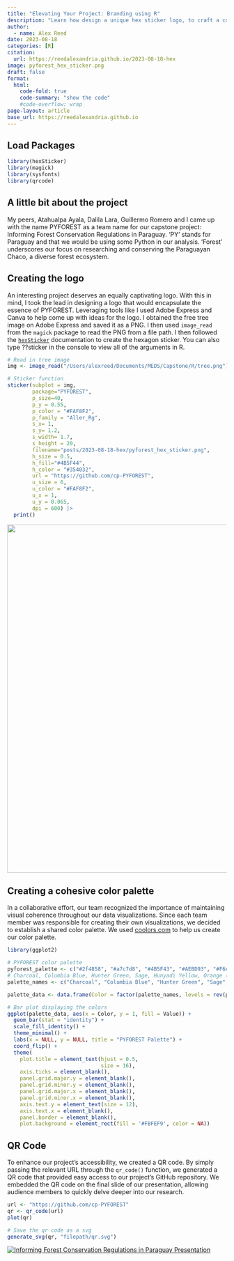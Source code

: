 ```yaml
---
title: "Elevating Your Project: Branding using R"
description: "Learn how design a unique hex sticker logo, to craft a color palette, and generate a QR code for efficient GitHub access."
author: 
  - name: Alex Reed
date: 2023-08-18
categories: [R]
citation: 
  url: https://reedalexandria.github.io/2023-08-18-hex
image: pyforest_hex_sticker.png
draft: false
format:
  html:
    code-fold: true
    code-summary: "show the code"
    #code-overflow: wrap
page-layout: article
base_url: https://reedalexandria.github.io
---
```


## Load Packages

```r
library(hexSticker)
library(magick)
library(sysfonts)
library(qrcode)
```

## A little bit about the project

My peers, Atahualpa Ayala, Dalila Lara, Guillermo Romero and I came up with the name PYFOREST as a team name for our capstone project: Informing Forest Conservation Regulations in Paraguay. 'PY' stands for Paraguay and that we would be using some Python in our analysis. 'Forest' underscores our focus on researching and conserving the Paraguayan Chaco, a diverse forest ecosystem.

## Creating the logo

An interesting project deserves an equally captivating logo. With this in mind, I took the lead in designing a logo that would encapsulate the essence of PYFOREST. Leveraging tools like I used Adobe Express and Canva to help come up with ideas for the logo. I obtained the free tree image on Adobe Express and saved it as a PNG. I then used `image_read` from the `magick` package to read the PNG from a file path. I then followed the [`hexSticker`](https://cran.r-project.org/web/packages/hexSticker/hexSticker.pdf) documentation to create the hexagon sticker. You can also type ??sticker in the console to view all of the arguments in R.

```r
# Read in tree image
img <- image_read("/Users/alexreed/Documents/MEDS/Capstone/R/tree.png")

# Sticker function
sticker(subplot = img,
        package="PYFOREST",
        p_size=40,
        p_y = 0.55,
        p_color = "#FAF8F2",
        p_family = "Aller_Rg",
        s_x= 1,
        s_y= 1.2,
        s_width= 1.7,
        s_height = 20,
        filename="posts/2023-08-18-hex/pyforest_hex_sticker.png",
        h_size = 0.5,
        h_fill="#4B5F44",
        h_color = "#354032",
        url = "https://github.com/cp-PYFOREST",
        u_size = 6,
        u_color = "#FAF8F2",
        u_x = 1,
        u_y = 0.065,
        dpi = 600) |>
  print()
```

[![](/image/pyforest_hex_sticker.png){fig-align="center" width="800"}](https://github.com/cp-PYFOREST)

## Creating a cohesive color palette

In a collaborative effort, our team recognized the importance of maintaining visual coherence throughout our data visualizations. Since each team member was responsible for creating their own visualizations, we decided to establish a shared color palette. We used [coolors.com](https://coolors.co/) to help us create our color palette. 

```r
library(ggplot2)

# PYFOREST color palette
pyforest_palette <- c("#2f4858", "#a7c7d8", "#4B5F43", "#AEBD93", "#F6AE2D", "#F26419")
# Charcoal, Columbia Blue, Hunter Green, Sage, Hunyadi Yellow, Orange (Pantone)
palette_names <- c("Charcoal", "Columbia Blue", "Hunter Green", "Sage", "Hunyadi Yellow", "Orange (Pantone)")

palette_data <- data.frame(Color = factor(palette_names, levels = rev(palette_names)), Value = pyforest_palette)

# Bar plot displaying the colors
ggplot(palette_data, aes(x = Color, y = 1, fill = Value)) +
  geom_bar(stat = "identity") +
  scale_fill_identity() +
  theme_minimal() +
  labs(x = NULL, y = NULL, title = "PYFOREST Palette") +
  coord_flip() +
  theme(
    plot.title = element_text(hjust = 0.5, 
                              size = 16),
    axis.ticks = element_blank(),
    panel.grid.major.y = element_blank(),
    panel.grid.minor.y = element_blank(),
    panel.grid.major.x = element_blank(),
    panel.grid.minor.x = element_blank(),
    axis.text.y = element_text(size = 12),
    axis.text.x = element_blank(),
    panel.border = element_blank(),  
    plot.background = element_rect(fill = '#FBFEF9', color = NA))

```

## QR Code

To enhance our project's accessibility, we created a QR code. By simply passing the relevant URL through the `qr_code()` function, we generated a QR code that provided easy access to our project's GitHub repository. We embedded the QR code on the final slide of our presentation, allowing audience members to quickly delve deeper into our research.

<div>

```r
url <- "https://github.com/cp-PYFOREST"
qr <- qr_code(url)
plot(qr)

# Save the qr code as a svg
generate_svg(qr, "filepath/qr.svg")
```

</div>

[![Informing Forest Conservation Regulations in Paraguay Presentation](/image/presentation_qr.png){fig-align="center"}](https://github.com/cp-PYFOREST)
